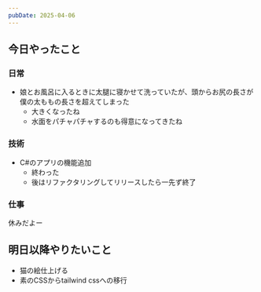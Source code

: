 ```yaml
---
pubDate: 2025-04-06
---
```



## 今日やったこと

### 日常

- 娘とお風呂に入るときに太腿に寝かせて洗っていたが、頭からお尻の長さが僕の太ももの長さを超えてしまった
	- 大きくなったね
	- 水面をパチャパチャするのも得意になってきたね

### 技術

- C#のアプリの機能追加
	- 終わった
	- 後はリファクタリングしてリリースしたら一先ず終了

### 仕事

休みだよー

## 明日以降やりたいこと


- 猫の絵仕上げる
- 素のCSSからtailwind cssへの移行
